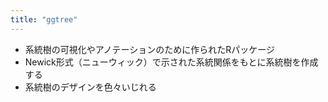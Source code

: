 ```yaml
---
title: "ggtree"
---
```

::: {.callout-note title="ggtreeとは" icon="false"}
- 系統樹の可視化やアノテーションのために作られたRパッケージ
- Newick形式（ニューウィック）で示された系統関係をもとに系統樹を作成する
- 系統樹のデザインを色々いじれる
:::